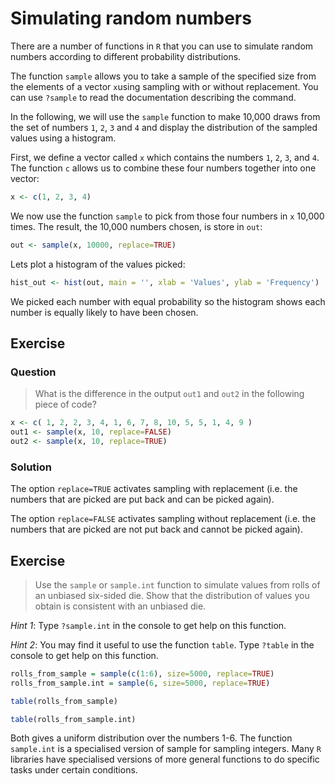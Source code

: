 # Simulating random numbers {#simulating-random-numbers}

There are a number of functions in `R` that you can use to simulate random numbers according to different probability distributions.

The function `sample` allows you to take a sample of the specified size from the elements of a vector `x`using sampling with or without replacement. You can use `?sample` to read the documentation describing the command.

In the following, we will use the `sample` function to make 10,000 draws from the set of numbers `1`, `2`, `3` and `4` and display the distribution of the sampled values using a histogram.

First, we define a vector called `x` which contains the numbers `1`, `2`, `3`, and `4`. The function `c` allows us to combine these four numbers together into one vector:

```r
x <- c(1, 2, 3, 4)
```


We now use the function `sample` to pick from those four numbers in `x` 10,000 times. The result, the 10,000 numbers chosen, is store in `out`:

```r
out <- sample(x, 10000, replace=TRUE)
```

Lets plot a histogram of the values picked:

```r
hist_out <- hist(out, main = '', xlab = 'Values', ylab = 'Frequency')
```

We picked each number with equal probability so the histogram shows each number is equally likely to have been chosen.

::: {.infobox}
## Exercise

### Question
> What is the difference in the output `out1` and `out2` in the following piece of code?

```r
x <- c( 1, 2, 2, 3, 4, 1, 6, 7, 8, 10, 5, 5, 1, 4, 9 )
out1 <- sample(x, 10, replace=FALSE)
out2 <- sample(x, 10, replace=TRUE)
```

### Solution

The option `replace=TRUE` activates sampling with replacement (i.e. the numbers that are picked are put back and can be picked again).

The option `replace=FALSE` activates sampling without replacement (i.e. the numbers that are picked are not put back and cannot be picked again).
:::

::: {.infobox}
## Exercise

> Use the `sample` or `sample.int` function to simulate values from rolls of an unbiased six-sided die. Show that the distribution of values you obtain is consistent with an unbiased die.

*Hint 1*: Type `?sample.int` in the console to get help on this function.

*Hint 2*: You may find it useful to use the function `table`. Type `?table` in the console to get help on this function.

```r
rolls_from_sample = sample(c(1:6), size=5000, replace=TRUE)
rolls_from_sample.int = sample(6, size=5000, replace=TRUE)

table(rolls_from_sample)
```

```r
table(rolls_from_sample.int)
```

Both gives a uniform distribution over the numbers 1-6. The function `sample.int` is a specialised version of sample for sampling integers. Many `R` libraries have specialised versions of more general functions to do specific tasks under certain conditions.
:::